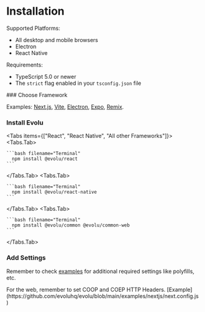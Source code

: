 
# Installation

Supported Platforms:

- All desktop and mobile browsers
- Electron
- React Native

Requirements:

- TypeScript 5.0 or newer
- The `strict` flag enabled in your `tsconfig.json` file

<Steps>
### Choose Framework

Examples: [Next.js](https://github.com/evoluhq/evolu/tree/main/examples/nextjs),
[Vite](https://github.com/evoluhq/evolu/tree/main/examples/vite),
[Electron](https://github.com/evoluhq/evolu/tree/main/examples/electron-app),
[Expo](https://github.com/evoluhq/evolu/tree/main/apps/native),
[Remix](https://github.com/evoluhq/evolu/tree/main/examples/remix).

### Install Evolu

<Tabs items={["React", "React Native", "All other Frameworks"]}>
  <Tabs.Tab>

    ```bash filename="Terminal"
      npm install @evolu/react
    ```

  </Tabs.Tab>
  <Tabs.Tab>

    ```bash filename="Terminal"
      npm install @evolu/react-native
    ```

  </Tabs.Tab>
  <Tabs.Tab>

    ```bash filename="Terminal"
      npm install @evolu/common @evolu/common-web
    ```

  </Tabs.Tab>
</Tabs>

### Add Settings

Remember to check [examples](https://github.com/evoluhq/evolu/tree/main/examples)
for additional required settings like polyfills, etc.

<Callout type="warning" emoji="‼️">
  For the web, remember to set COOP and COEP HTTP Headers.
  [Example](https://github.com/evoluhq/evolu/blob/main/examples/nextjs/next.config.js)
</Callout>

</Steps>
